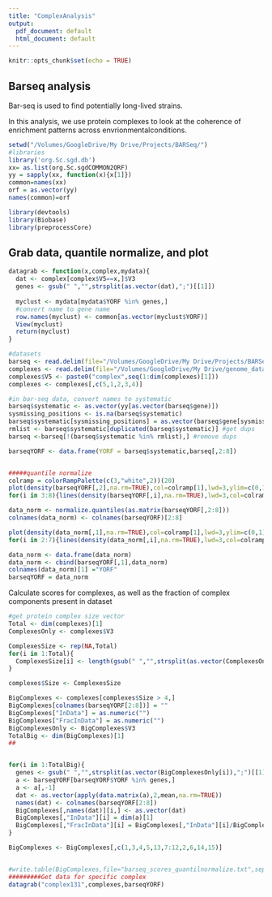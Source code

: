 ```yaml
---
title: "ComplexAnalysis"
output:
  pdf_document: default
  html_document: default
---
```


```r
knitr::opts_chunk$set(echo = TRUE)
```

## Barseq analysis

Bar-seq is used to find potentially long-lived strains.

In this analysis, we use protein complexes to look at the coherence of enrichment patterns across envrionmentalconditions.



```r
setwd("/Volumes/GoogleDrive/My Drive/Projects/BARSeq/")
#libraries
library('org.Sc.sgd.db')
xx= as.list(org.Sc.sgdCOMMON2ORF)
yy = sapply(xx, function(x){x[1]})
common=names(xx)
orf = as.vector(yy)
names(common)=orf

library(devtools)
library(Biobase)
library(preprocessCore)

```

## Grab data, quantile normalize, and plot

```r



datagrab <- function(x,complex,mydata){
  dat <- complex[complex$V5==x,]$V3
  genes <- gsub(" ","",strsplit(as.vector(dat),";")[[1]])
  
  myclust <- mydata[mydata$YORF %in% genes,]
  #convert name to gene name
  row.names(myclust) <- common[as.vector(myclust$YORF)]
  View(myclust)
  return(myclust)
}

#datasets
barseq <- read.delim(file="/Volumes/GoogleDrive/My Drive/Projects/BARSeq/allBarSeq_20181112.txt",sep="\t",header=TRUE)
complexes <- read.delim(file="/Volumes/GoogleDrive/My Drive/genome_data/Yeast/Datasets/yeastcomplexes.txt",sep="\t",header=FALSE)
complexes$V5 <- paste0("complex",seq(1:dim(complexes)[1]))
complexes <- complexes[,c(5,1,2,3,4)]

#in bar-seq data, convert names to systematic
barseq$systematic <- as.vector(yy[as.vector(barseq$gene)])
sysmissing_positions <- is.na(barseq$systematic)
barseq$systematic[sysmissing_positions] = as.vector(barseq$gene[sysmissing_positions])
rmlist <- barseq$systematic[duplicated(barseq$systematic)] #get dups
barseq <-barseq[!(barseq$systematic %in% rmlist),] #remove dups

barseqYORF <- data.frame(YORF = barseq$systematic,barseq[,2:8])


#####quantile normalize
colramp = colorRampPalette(c(3,"white",2))(20)
plot(density(barseqYORF[,2],na.rm=TRUE),col=colramp[1],lwd=3,ylim=c(0,1))
for(i in 3:8){lines(density(barseqYORF[,i],na.rm=TRUE),lwd=3,col=colramp[i])}

data_norm <- normalize.quantiles(as.matrix(barseqYORF[,2:8]))
colnames(data_norm) <- colnames(barseqYORF)[2:8]

plot(density(data_norm[,1],na.rm=TRUE),col=colramp[1],lwd=3,ylim=c(0,1))
for(i in 2:7){lines(density(data_norm[,i],na.rm=TRUE),lwd=3,col=colramp[i])}

data_norm <- data.frame(data_norm)
data_norm <- cbind(barseqYORF[,1],data_norm)
colnames(data_norm)[1] ="YORF"
barseqYORF = data_norm

```

Calculate scores for complexes, as well as the fraction of complex components present in dataset

```r
#get protein complex size vector
Total <- dim(complexes)[1]
ComplexesOnly <- complexes$V3

ComplexesSize <- rep(NA,Total)
for(i in 1:Total){
  ComplexesSize[i] <- length(gsub(" ","",strsplit(as.vector(ComplexesOnly[i]),";")[[1]]))
}

complexes$Size <- ComplexesSize

BigComplexes <- complexes[complexes$Size > 4,]
BigComplexes[colnames(barseqYORF[2:8])] = ""
BigComplexes["InData"] = as.numeric("")
BigComplexes["FracInData"] = as.numeric("")
BigComplexesOnly <- BigComplexes$V3
TotalBig <- dim(BigComplexes)[1]
##


for(i in 1:TotalBig){
  genes <- gsub(" ","",strsplit(as.vector(BigComplexesOnly[i]),";")[[1]])
  a <- barseqYORF[barseqYORF$YORF %in% genes,]
  a <- a[,-1]
  dat <- as.vector(apply(data.matrix(a),2,mean,na.rm=TRUE))
  names(dat) <- colnames(barseqYORF[2:8])
  BigComplexes[,names(dat)][i,] <- as.vector(dat)
  BigComplexes[,"InData"][i] = dim(a)[1]
  BigComplexes[,"FracInData"][i] = BigComplexes[,"InData"][i]/BigComplexes[,"Size"][i]
}

BigComplexes <- BigComplexes[,c(1,3,4,5,13,7:12,2,6,14,15)]


#write.table(BigComplexes,file="barseq_scores_quantilnormalize.txt",sep="\t",col.names=NA)
#########Get data for specific complex
datagrab("complex131",complexes,barseqYORF)
```
